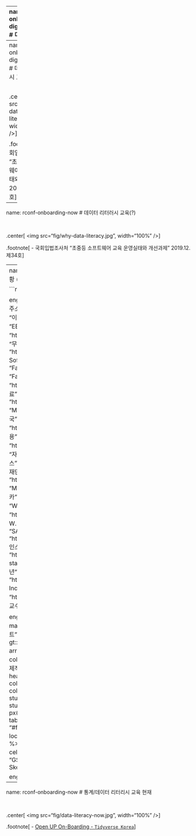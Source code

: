 
---
name: rconf-onboarding-digital-divide
# 디지털 불평등

.center[
<img src="fig/openstat-background.jpg", width="100%" />
]


.footnote[
- [국산 오픈 통계 패키지 - 초중등 교육용 통계 패키지](https://docs.google.com/presentation/d/1v5gu8pTHMcRUei8II4eGB5367fGRZJlRzML9v0U9QdE/)
]

---
name: rconf-onboarding-digital-divide
# 데이터 리터러시 교육(?)

<br>

.center[
<img src="fig/why-data-literacy.jpg", width="100%" />
]


.footnote[
- 국회입법조사처 "초중등 소프트웨어 교육 운영실태와 개선과제" 2019.12. 제34호
]

---
name: rconf-onboarding-now
# 데이터 리터러시 교육(?)

<br>

.center[
<img src="fig/why-data-literacy.jpg", width="100%" />
]


.footnote[
- 국회입법조사처 "초중등 소프트웨어 교육 운영실태와 개선과제" 2019.12. 제34호
]

---
name: rconf-onboarding-stat
# 통계/수학 SW 현황 (R사용자회, 2021)


```r
library(tidyverse)
library(gt)

eng_tbl <- tribble(~"구분", ~"국적", ~"명칭", ~"웹주소", ~"제작사", ~"가격", ~"비고",
                  "통계", "한국", "이지통계", "https://ebsmath.co.kr/easyTong", "EBS MATH", "무료", "",
                  "통계",  "한국", "통그라미", "https://tong.kostat.go.kr/", "통계청, 통계교육원", "무료", "",
                  "수학", "외국", "GrafEq", "http://www.peda.com/", "Pedagouery Software Inc", "상용", "",
                  "수학",  "외국", "Fathom", "https://www.fathomhq.com/", "Fathom", "상용", "",
                  "수학",  "외국",  "지오지브라", "https://www.geogebra.org/", "GeoGebra", "무료", "",
                  "수학",  "외국",  "GSP5", "https://www.dynamicgeometry.com/", "McGraw-Hill", "상용", "단종 2019",
                  "수학",  "외국",  "Cabri Geometry", "https://www.cabri.com/en/", "Cabrilog", "상용", "유럽",
                  "수학",  "외국",  "Desmos", "https://www.desmos.com/", "Desmos", "상용", "자바스크립트, 스타트업",
                  "수학",  "한국", "알지오매스", "https://www.algeomath.kr/", "한국과학창의재단", "무료",  "",
                  "수학",  "외국",  "메이플", "https://www.maplesoft.com/products/maple/", "MapleSoft", "상용",  "",
                  "수학",  "외국",  "매스매티카", "https://www.wolfram.com/mathematica/", "Wolfram", "상용", "",
                  "수학",  "외국",  "Octave", "https://www.gnu.org/software/octave/", "존 W. 이튼", "무료", "GNU GPL",
                  "통계", "외국", "SAS", "https://www.sas.com/ko_kr/home.html", "SAS 인스티튜트", "상용", "",
                  "통계", "외국", "IBM SPSS", "https://www.ibm.com/products/spss-statistics", "SPSS Inc.", "상용", "IBM 인수 2009년",
                  "통계", "미국", "Minitab", "https://www.minitab.com/ko-kr/", "Minitab, Inc.", "상용", "",
                  "통계", "한국", "eStat", "http://estat.me/", "이정진", "무료", "숭실대 이정진 교수 제작")

eng_tbl_gt <- eng_tbl %>% 
  mutate(
    웹주소 = map(웹주소, ~ htmltools::a(href = .x, "웹사이트")),
    웹주소 = map(웹주소, ~ gt::html(as.character(.x)))) %>% 
  arrange(desc(구분)) %>% 
  gt() %>% 
    cols_align(
      align = "center",
      columns = c(명칭, 제작사)
  ) %>% 
  tab_options(
    heading.background.color = "#756bb1",
    column_labels.background.color = "#bcbddc",
    column_labels.font.weight = "bold",
    stub.background.color = "#bcbddc",
    stub.font.weight = "bold",
    table.font.size = px(15L),
    data_row.padding = px(0)
  ) %>% 
  tab_style(
    style = list(
      cell_fill(color = "#f5cb42"),
      cell_text(weight = "bold")
      ),
    locations = cells_body(
      rows = 구분 == '통계')
  ) %>% 
  tab_footnote(
    locations = cells_body(columns = 명칭, rows = 명칭 == "GSP5"),
    footnote = md("GSP5: Geometer’s Sketchpad")
  )

eng_tbl_gt
```


---
name: rconf-onboarding-now
# 통계/데이터 리터리시 교육 현재

<br>

.center[
<img src="fig/data-literacy-now.jpg", width="100%" />
]

.footnote[
- [Open UP On-Boarding - `Tidyverse Korea`](https://r2bit.com/onboard/tong.html)
]
